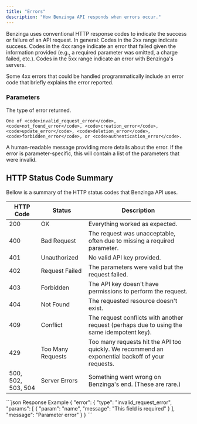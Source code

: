 ```yaml
---
title: "Errors"
description: "How Benzinga API responds when errors occur."
---
```


Benzinga uses conventional HTTP response codes to indicate the success or failure of an API request.
In general: Codes in the 2xx range indicate success.
Codes in the 4xx range indicate an error that failed given the information provided (e.g., a required parameter
was omitted, a charge failed, etc.).
Codes in the 5xx range indicate an error with Benzinga's servers.

Some 4xx errors that could be handled programmatically include
an error code that briefly explains the error reported.

### Parameters

<ResponseField name="type" type="string">
    The type of error returned.

    One of <code>invalid_request_error</code>, <code>not_found_error</code>, <code>creation_error</code>,
    <code>update_error</code>, <code>deletion_error</code>, <code>forbidden_error</code>, or <code>authentication_error</code>.
</ResponseField>

<ResponseField name="message" type="string">
    A human-readable message providing more details about the error.
</ResponseField>

<ResponseField name="params" type="array">
    If the error is parameter-specific, this will contain a list of the parameters that were invalid.
</ResponseField>

## HTTP Status Code Summary

Bellow is a summary of the HTTP status codes that Benzinga API uses.

| HTTP Code          | Status | Description |
| ------------------ | ------ | ----------- |
| 200                | OK	| Everything worked as expected. |
| 400                | Bad Request | The request was unacceptable, often due to missing a required parameter. |
| 401                | Unauthorized | No valid API key provided. |
| 402                | Request Failed | The parameters were valid but the request failed. |
| 403                | Forbidden | The API key doesn't have permissions to perform the request. |
| 404                | Not Found | The requested resource doesn't exist. |
| 409                | Conflict | The request conflicts with another request (perhaps due to using the same idempotent key). |
| 429                | Too Many Requests | Too many requests hit the API too quickly. We recommend an exponential backoff of your requests. |
| 500, 502, 503, 504 | Server Errors | Something went wrong on Benzinga's end. (These are rare.) |

<ResponseExample>
    ```json Response Example
    {
        "error": {
        "type": "invalid_request_error",
        "params": [
    {
        "param": "name",
        "message": "This field is required"
    }
        ],
        "message": "Parameter error"
    }
    }
    ```
</ResponseExample>
